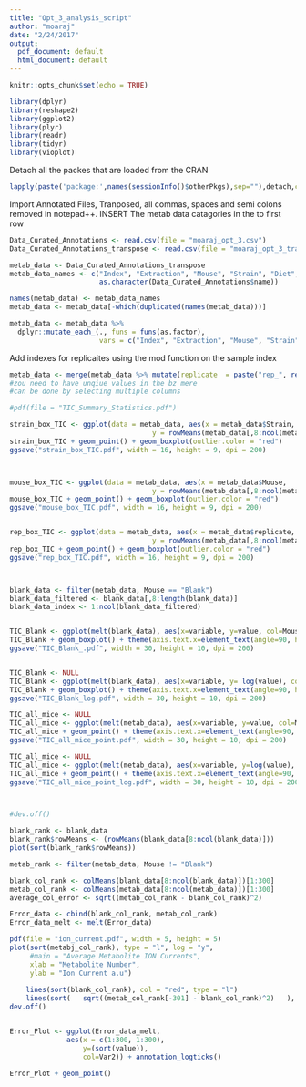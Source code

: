 ```yaml
---
title: "Opt_3_analysis_script"
author: "moaraj"
date: "2/24/2017"
output:
  pdf_document: default
  html_document: default
---
```


```r
knitr::opts_chunk$set(echo = TRUE)

library(dplyr)
library(reshape2)
library(ggplot2)
library(plyr)
library(readr)
library(tidyr)
library(vioplot)
```


Detach all the packes that are loaded from the CRAN
```r
lapply(paste('package:',names(sessionInfo()$otherPkgs),sep=""),detach,character.only=TRUE,unload=TRUE)
```


Import Annotated Files, Tranposed, all commas, spaces and semi colons removed in notepad++. 
INSERT The metab data catagories in the to first row

```r
Data_Curated_Annotations <- read.csv(file = "moaraj_opt_3.csv")
Data_Curated_Annotations_transpose <- read.csv(file = "moaraj_opt_3_transpose.csv")

metab_data <- Data_Curated_Annotations_transpose
metab_data_names <- c("Index", "Extraction", "Mouse", "Strain", "Diet", "Sex", 
                      as.character(Data_Curated_Annotations$name))

names(metab_data) <- metab_data_names
metab_data <- metab_data[-which(duplicated(names(metab_data)))]

metab_data <- metab_data %>% 
  dplyr::mutate_each_(., funs = funs(as.factor), 
                      vars = c("Index", "Extraction", "Mouse", "Strain", "Diet", "Sex")) 
```


Add indexes for replicaites using the mod function on the sample index
```r
metab_data <- merge(metab_data %>% mutate(replicate  = paste("rep_", rep(c(1,2), times = dim(metab_data)[1]/2), sep = "")) %>% select(Index, replicate), metab_data, by = "Index")
#zou need to have unqiue values in the bz mere
#can be done by selecting multiple columns
```



```r
#pdf(file = "TIC_Summary_Statistics.pdf")

strain_box_TIC <- ggplot(data = metab_data, aes(x = metab_data$Strain, 
                                   y = rowMeans(metab_data[,8:ncol(metab_data)])))
strain_box_TIC + geom_point() + geom_boxplot(outlier.color = "red") 
ggsave("strain_box_TIC.pdf", width = 16, height = 9, dpi = 200) 



mouse_box_TIC <- ggplot(data = metab_data, aes(x = metab_data$Mouse, 
                                   y = rowMeans(metab_data[,8:ncol(metab_data)])))
mouse_box_TIC + geom_point() + geom_boxplot(outlier.color = "red")
ggsave("mouse_box_TIC.pdf", width = 16, height = 9, dpi = 200) 


rep_box_TIC <- ggplot(data = metab_data, aes(x = metab_data$replicate, 
                                   y = rowMeans(metab_data[,8:ncol(metab_data)])))
rep_box_TIC + geom_point() + geom_boxplot(outlier.color = "red")
ggsave("rep_box_TIC.pdf", width = 16, height = 9, dpi = 200) 



blank_data <- filter(metab_data, Mouse == "Blank")
blank_data_filtered <- blank_data[,8:length(blank_data)]
blank_data_index <- 1:ncol(blank_data_filtered)


TIC_Blank <- ggplot(melt(blank_data), aes(x=variable, y=value, col=Mouse)) 
TIC_Blank + geom_boxplot() + theme(axis.text.x=element_text(angle=90, hjust=1)) 
ggsave("TIC_Blank_.pdf", width = 30, height = 10, dpi = 200) 


TIC_Blank <- NULL
TIC_Blank <- ggplot(melt(blank_data), aes(x=variable, y= log(value), col=Mouse)) 
TIC_Blank + geom_boxplot() + theme(axis.text.x=element_text(angle=90, hjust=1)) 
ggsave("TIC_Blank_log.pdf", width = 30, height = 10, dpi = 200) 

TIC_all_mice <- NULL
TIC_all_mice <- ggplot(melt(metab_data), aes(x=variable, y=value, col=Mouse)) 
TIC_all_mice + geom_point() + theme(axis.text.x=element_text(angle=90, hjust=1)) 
ggsave("TIC_all_mice_point.pdf", width = 30, height = 10, dpi = 200)

TIC_all_mice <- NULL
TIC_all_mice <- ggplot(melt(metab_data), aes(x=variable, y=log(value), col=Mouse)) 
TIC_all_mice + geom_point() + theme(axis.text.x=element_text(angle=90, hjust=1)) 
ggsave("TIC_all_mice_point_log.pdf", width = 30, height = 10, dpi = 200) 



#dev.off()

```

```r


blank_rank <- blank_data
blank_rank$rowMeans <- (rowMeans(blank_data[8:ncol(blank_data)]))
plot(sort(blank_rank$rowMeans))

metab_rank <- filter(metab_data, Mouse != "Blank")

blank_col_rank <- colMeans(blank_data[8:ncol(blank_data)])[1:300]
metab_col_rank <- colMeans(metab_data[8:ncol(metab_data)])[1:300]
average_col_error <- sqrt((metab_col_rank - blank_col_rank)^2)

Error_data <- cbind(blank_col_rank, metab_col_rank)
Error_data_melt <- melt(Error_data)

pdf(file = "ion_current.pdf", width = 5, height = 5)
plot(sort(metabj_col_rank), type = "l", log = "y", 
     #main = "Average Metabolite ION Currents", 
     xlab = "Metabolite Number",
     ylab = "Ion Current a.u")
  
    lines(sort(blank_col_rank), col = "red", type = "l")
    lines(sort(   sqrt((metab_col_rank[-301] - blank_col_rank)^2)   ), type = "l", col = "blue")
dev.off()


Error_Plot <- ggplot(Error_data_melt, 
              aes(x = c(1:300, 1:300),
                  y=(sort(value)), 
                  col=Var2)) + annotation_logticks()

Error_Plot + geom_point()




```





